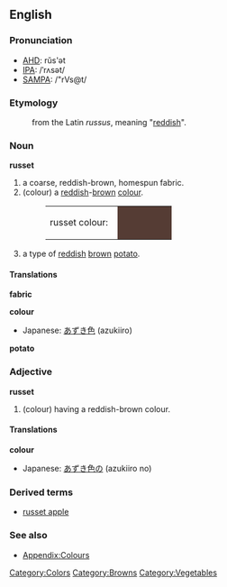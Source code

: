 ==English==

===Pronunciation===
*[[w:AHD|AHD]]: rŭs'ət
*[[w:IPA|IPA]]: /ˈrʌsət/
*[[w:SAMPA|SAMPA]]: /"rVs@t/

===Etymology===
:from the Latin ''russus'', meaning "[[red]]dish".

===Noun===
'''russet'''

#a coarse, reddish-brown, homespun fabric. 
#(colour) a [[red]]dish-[[brown]] [[color|colour]].
#:<table><tr><td>russet colour: &nbsp;</td><td bgcolor="#553C34" width="80">&nbsp; </td></tr></table>
#a type of [[red]]dish [[brown]] [[potato]].

====Translations====
'''fabric'''
{{top}}
{{mid}}
{{bottom}}

'''colour'''
{{top}}
*Japanese: [[あずき色]] (azukiiro)
{{mid}}
{{bottom}}

'''potato'''
{{top}}
{{mid}}
{{bottom}}

===Adjective===
'''russet'''
#(colour) having a reddish-brown colour.

====Translations====
'''colour'''
{{top}}
*Japanese: [[あずき色]]の (azukiiro no)
{{mid}}
{{bottom}}

===Derived terms===
*[[russet apple]]

===See also===
*[[Wiktionary_Appendix:Colours|Appendix:Colours]]

[[Category:Colors]]
[[Category:Browns]]
[[Category:Vegetables]]